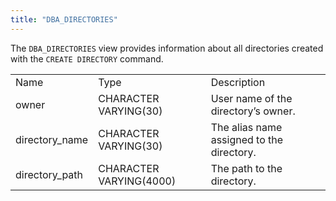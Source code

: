 ```yaml
---
title: "DBA_DIRECTORIES"
---
```


<div id="dba_directories" class="registered_link"></div>


The `DBA_DIRECTORIES` view provides information about all directories created with the `CREATE DIRECTORY` command.

|                 |                         |                                           |
|-----------------|-------------------------|-------------------------------------------|
| Name            | Type                    | Description                               |
| owner           | CHARACTER VARYING(30)   | User name of the directory’s owner.       |
| directory\_name | CHARACTER VARYING(30)   | The alias name assigned to the directory. |
| directory\_path | CHARACTER VARYING(4000) | The path to the directory.                |
